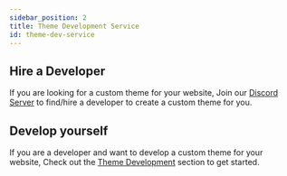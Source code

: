 ```yaml
---
sidebar_position: 2
title: Theme Development Service
id: theme-dev-service
---
```


## Hire a Developer

If you are looking for a custom theme for your website, Join our [Discord Server](https://discord.gg/8mJ8UZ2) to find/hire a developer to create a custom theme for you.

## Develop yourself

If you are a developer and want to develop a custom theme for your website, Check out the [Theme Development](../development/develop-custom-themes) section to get started.

